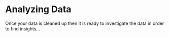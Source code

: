 # Analyzing Data

Once your data is cleaned up then it is ready to investigate the data in order to find insights...
